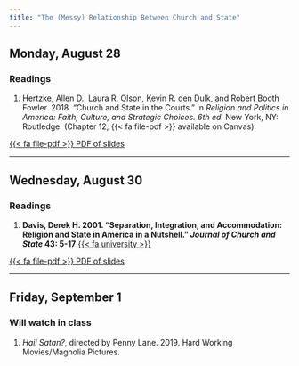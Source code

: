 ```yaml
---
title: "The (Messy) Relationship Between Church and State"
---
```


[//]: <> (Need to write intro)

## Monday, August 28

### Readings 

1. Hertzke, Allen D., Laura R. Olson, Kevin R. den Dulk, and Robert Booth Fowler. 2018. "Church and State in the Courts." In *Religion and Politics in America: Faith, Culture, and Strategic Choices. 6th ed.* New York, NY: Routledge. (Chapter 12; {{< fa file-pdf >}} available on Canvas)


[<span class="btn btn-danger">{{< fa file-pdf >}} PDF of slides </span></p>](/data/handouts/3_ChurchState_Court.pdf)

---

## Wednesday, August 30

### Readings

1. **Davis, Derek H. 2001. "Separation, Integration, and Accommodation: Religion and State in America in a Nutshell." *Journal of Church and State* 43: 5-17** [{{< fa university >}}](https://go.openathens.net/redirector/agnesscott.edu?url=https%3A%2F%2Fwww.jstor.org%2Fstable%2F23920010)
 
 
[<span class="btn btn-danger">{{< fa file-pdf >}} PDF of slides </span></p>](/data/handouts/4_ChurchState.pdf)

---
 
## Friday, September 1


### Will watch in class

1. *Hail Satan?*, directed by Penny Lane. 2019. Hard Working Movies/Magnolia Pictures.
 


